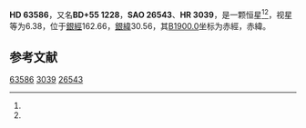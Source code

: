 {{Starbox begin
| name = HD 63586
}}
{{Starbox observe
| epoch = [[J2000.0|J2000.0]]
| constell = {{星座名待查}}<ref name=SIMBAD>{{cite web
 | url=http://simbad.u-strasbg.fr/simbad/sim-id?Ident=HR+3039
 | title =Pulsating variable Star
 | publisher=Centre de Données astronomiques de Strasbourg
 | work=SIMBAD
 | accessdate=2012-07-13}}</ref><ref name=DATA>{{cite web
 | url=http://vizier.u-strasbg.fr/viz-bin/VizieR-5?-out.add=.&-source=5050&-corr=PK=HR&-out.max=9999&HR=3039
 | title=VizieR Detailed Page
 | accessdate=2012-07-13
 | archive-date=2016-03-04
 | archive-url=https://web.archive.org/web/20160304203244/http://vizier.u-strasbg.fr/viz-bin/VizieR-5?-out.add=.&-source=5050&-corr=PK=HR&-out.max=9999&HR=3039
 | dead-url=no
 }}</ref>
| 星官 = 
| ra = {{RA|7|52|36.6}}<ref name=SIMBAD /><ref name=DATA />
| dec = {{DEC|+55|12|34}}<ref name=SIMBAD /><ref name=DATA />
| appmag_v = 6.38<ref name=SIMBAD /><ref name=DATA />
}}
{{Starbox character
| class = A0Vn<ref name=SIMBAD /><ref name=DATA />
| b-v = <ref name=SIMBAD /><ref name=DATA />
| u-b = <ref name=SIMBAD /><ref name=DATA />
| r-i = <ref name=SIMBAD /><ref name=DATA />
| variable = 
}}
{{Starbox astrometry
| radial_v = 
| prop_mo_ra = 8
| parallax = 
| p_error = 
}}
{{Starbox catalog
| names =BD+55 1228，[[SAO星表|SAO]] 26543，[[HD星表|HD]] 63586，[[HR星表|HR]] 3039}}
{{Starbox reference |Simbad=HR+3039}}
{{Starbox end}}

'''HD 63586'''，又名'''BD+55 1228'''，'''SAO 26543'''、'''HR 3039'''，是一颗恒星<ref name=SIMBAD /><ref name=DATA />，视星等为6.38，位于[[銀道座標系|銀經]]162.66，[[銀道座標系|銀緯]]30.56，其[[B1900.0|B1900.0]]坐标为赤經{{RA|7|44|37.3}}，赤緯{{DEC|+55|30.56|53}}。

== 参考文献 ==
{{reflist}}

{{star-stub}}

[[Category:HD和HDE天體|63586]]
[[Category:HR天體|3039]]
[[Category:SAO天體|26543]]